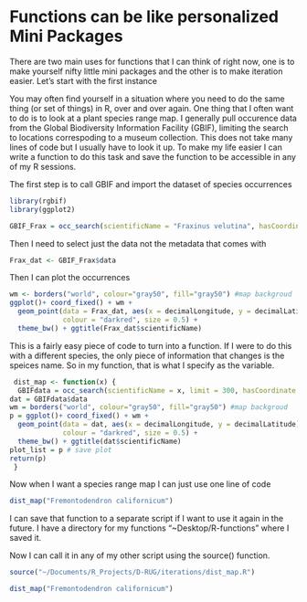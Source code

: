 
# Functions can be like personalized Mini Packages {-}

There are two main uses for functions that I can think of right now, one is to make yourself nifty little mini packages and the other is to make iteration easier. Let's start with the first instance

You may often find yourself in a situation where you need to do the same thing (or set of things) in R, over and over again. One thing that I often want to do is to look at a plant species range map. I generally pull occurence data from the Global Biodiversity Information Facility (GBIF), limiting the search to locations correspoding to a museum collection. This does not take many lines of code but I usually have to look it up. To make my life easier I can write a function to do this task and save the function to be accessible in any of my R sessions. 

The first step is to call GBIF and import the dataset of species occurrences

```r
library(rgbif)
library(ggplot2)

GBIF_Frax = occ_search(scientificName = "Fraxinus velutina", hasCoordinate = TRUE, basisOfRecord = "PRESERVED_SPECIMEN")

```

Then I need to select just the data not the metadata that comes with

```r

Frax_dat <- GBIF_Frax$data

```

Then I can plot the occurrences

```r
wm <- borders("world", colour="gray50", fill="gray50") #map backgroud
ggplot()+ coord_fixed() + wm +
  geom_point(data = Frax_dat, aes(x = decimalLongitude, y = decimalLatitude),
             colour = "darkred", size = 0.5) +
  theme_bw() + ggtitle(Frax_dat$scientificName)
```

This is a fairly easy piece of code to turn into a function. If I were to do this with a different species, the only piece of information that changes is the speices name. So in my function, that is what I specify as the variable. 

```r

 dist_map <- function(x) {
  GBIFdata = occ_search(scientificName = x, limit = 300, hasCoordinate = TRUE, basisOfRecord = "PRESERVED_SPECIMEN")
dat = GBIFdata$data
wm = borders("world", colour="gray50", fill="gray50") #map backgroud
p = ggplot()+ coord_fixed() + wm +
  geom_point(data = dat, aes(x = decimalLongitude, y = decimalLatitude),
             colour = "darkred", size = 0.5) +
  theme_bw() + ggtitle(dat$scientificName)
plot_list = p # save plot
return(p)
 }

```


Now when I want a species range map I can just use one line of code

```r

dist_map("Fremontodendron californicum")

```

I can save that function to a separate script if I want to use it again in the future. I have a directory for my functions "~Desktop/R-functions" where I saved it. 

Now I can call it in any of my other script using the source() function. 

```r

source("~/Documents/R_Projects/D-RUG/iterations/dist_map.R")

dist_map("Fremontodendron californicum")

```



